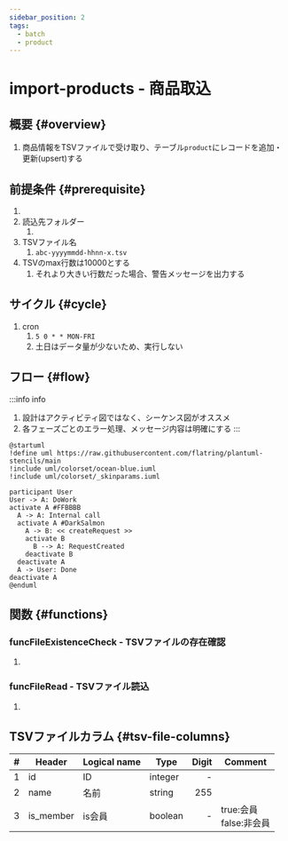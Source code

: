 ```yaml
---
sidebar_position: 2
tags:
  - batch
  - product
---
```


# import-products - 商品取込
## 概要 {#overview}
1. 商品情報をTSVファイルで受け取り、テーブル`product`にレコードを追加・更新(upsert)する

## 前提条件 {#prerequisite}
1. <TBD/>
1. 読込先フォルダー
    1. <TBD/>
1. TSVファイル名
    1. `abc-yyyymmdd-hhnn-x.tsv`
1. TSVのmax行数は10000とする
    1. それより大きい行数だった場合、警告メッセージを出力する

## サイクル {#cycle}
1. cron
    1. `5 0 * * MON-FRI`
    1. 土日はデータ量が少ないため、実行しない

## フロー {#flow}

:::info info
1. 設計はアクティビティ図ではなく、シーケンス図がオススメ
1. 各フェーズごとのエラー処理、メッセージ内容は明確にする
:::

```plantuml
@startuml
!define uml https://raw.githubusercontent.com/flatring/plantuml-stencils/main
!include uml/colorset/ocean-blue.iuml
!include uml/colorset/_skinparams.iuml

participant User
User -> A: DoWork
activate A #FFBBBB
  A -> A: Internal call
  activate A #DarkSalmon
    A -> B: << createRequest >>
    activate B
      B --> A: RequestCreated
    deactivate B
  deactivate A
  A -> User: Done
deactivate A
@enduml
```

## 関数 {#functions}
### funcFileExistenceCheck - TSVファイルの存在確認
1. <TBD/>

### funcFileRead - TSVファイル読込
1. <TBD/>

## TSVファイルカラム {#tsv-file-columns}

|   #   | Header    | Logical name | Type    | Digit | Comment                    |
| :---: | --------- | ------------ | ------- | ----: | -------------------------- |
|   1   | id        | ID           | integer |     - |                            |
|   2   | name      | 名前         | string  |   255 |                            |
|   3   | is_member | is会員       | boolean |     - | true:会員<br/>false:非会員 |
